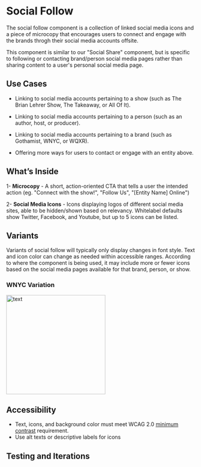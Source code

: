 
<Meta title="Components/Molecules/Social Follow2"/>

# Social Follow

The social follow component is a collection of linked social media icons and a piece of microcopy that encourages users to connect and engage with the brands throgh their social media accounts offsite.

This component is similar to our "Social Share" component, but is specific to following or contacting brand/person social media pages rather than sharing content to a user's personal social media page.

## Use Cases

- Linking to social media accounts pertaining to a show (such as The Brian Lehrer Show, The Takeaway, or All Of It).

- Linking to social media accounts pertaining to a person (such as an author, host, or producer).

- Linking to social media accounts pertaining to a brand (such as Gothamist, WNYC, or WQXR).

- Offering more ways for users to contact or engage with an entity above.

## What’s Inside

 
1- **Microcopy** - A short, action-oriented CTA that tells a user the intended action (eg. "Connect with the show!", "Follow Us", "[Entity Name] Online")
  
2- **Social Media Icons** - Icons displaying logos of different social media sites, able to be hidden/shown based on relevancy. Whitelabel defaults show Twitter, Facebook, and Youtube, but up to 5 icons can be listed.

## Variants
Variants of social follow will typically only display changes in font style. Text and icon color can change as needed within accessible ranges. According to where the component is being used, it may include more or fewer icons based on the social media pages available for that brand, person, or show. 

### WNYC Variation
<img alt="text" src="/images/Molecules-SocialFollow-WNYC.png" width="264" />


## Accessibility
-   Text, icons, and background color must meet WCAG 2.0  [minimum contrast](https://www.w3.org/WAI/WCAG21/Understanding/contrast-minimum.html)  requirement.
-   Use alt texts or descriptive labels for icons

## Testing and Iterations

